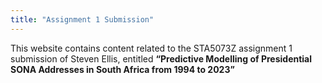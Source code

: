 ```yaml
---
title: "Assignment 1 Submission"
---
```


This website contains content related to the STA5073Z assignment 1 submission of Steven Ellis, entitled **"Predictive Modelling of Presidential SONA Addresses in South Africa from 1994 to 2023"**


